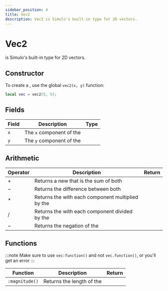 ```yaml
---
sidebar_position: 4
title: Vec2
description: Vec2 is Simulo's built-in type for 2D vectors.
---
```


# Vec2

<Type name="vec2" /> is Simulo's built-in type for 2D vectors.

## Constructor

To create a <Type name="vec2" />, use the global `vec2(x, y)` function:

```lua
local vec = vec2(5, 5);
```

## Fields

| Field | Description                                   | Type                 |
| ----- | --------------------------------------------- | ---------------------- |
| `x`   | The `x` component of the <Type name="vec2" /> | <Type name="number" /> |
| `y`   | The `y` component of the <Type name="vec2" /> | <Type name="number" /> |

## Arithmetic

| Operator                                       | Description                                                                                   | Return               |
| ---------------------------------------------- | --------------------------------------------------------------------------------------------- | -------------------- |
| <Type name="vec2" /> + <Type name="vec2" />    | Returns a new <Type name="vec2" /> that is the sum of both                                    | <Type name="vec2" /> |
| <Type name="vec2" /> − <Type name="vec2" />    | Returns the difference between both                                                           | <Type name="vec2" /> |
| <Type name="vec2" /> \* <Type name="number" /> | Returns the <Type name="vec2" /> with each component multiplied by the <Type name="number" /> | <Type name="vec2" /> |
| <Type name="vec2" /> / <Type name="number" />  | Returns the <Type name="vec2" /> with each component divided by the <Type name="number" />    | <Type name="vec2" /> |
| −<Type name="vec2" />                          | Returns the negation of the <Type name="vec2" />                                              | <Type name="vec2" /> |

## Functions

:::note
Make sure to use `vec:function()` and not `vec.function()`, or you'll get an error
:::

| Function       | Description                                    | Return                 |
| -------------- | ---------------------------------------------- | ---------------------- |
| `:magnitude()` | Returns the length of the <Type name="vec2" /> | <Type name="number" /> |
